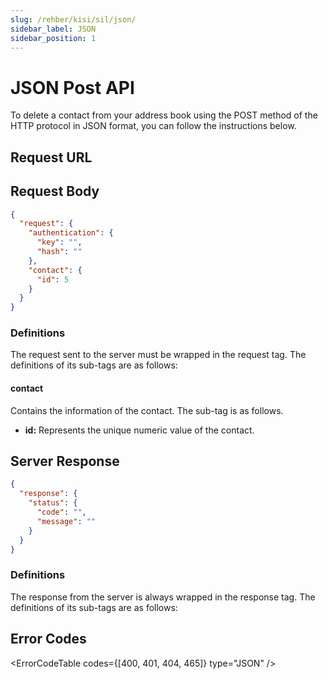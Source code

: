 ```yaml
---
slug: /rehber/kisi/sil/json/
sidebar_label: JSON
sidebar_position: 1
---
```



# JSON Post API
<AccessWarning />
To delete a contact from your address book using the POST method of the HTTP protocol in JSON format, you can follow the instructions below.

## Request URL

<RequestURL type="POST" url="https://api.iletimerkezi.com/v1/delete-contact/json" />

## Request Body

```json
{
  "request": {
    "authentication": {
      "key": "",
      "hash": ""
    },
    "contact": {
      "id": 5
    }
  }
}
```

### Definitions

The request sent to the server must be wrapped in the <Badge>request</Badge> tag. The definitions of its sub-tags are as follows:

<AccessDescription />

#### contact
Contains the information of the contact. The sub-tag is as follows.
  + **id:** Represents the unique numeric value of the contact.

## Server Response

```json
{
  "response": {
    "status": {
      "code": "",
      "message": ""
    }
  }
}
```

### Definitions

The response from the server is always wrapped in the <Badge>response</Badge> tag. The definitions of its sub-tags are as follows:

<ResponseStatus />

## Error Codes

<ErrorCodeTable codes={[400, 401, 404, 465]} type="JSON" />